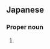 ==Japanese==
{{ja-kanjitab|うめ|はら|yomi=k}}

===Proper noun===
{{ja-pos|うめはら|proper}}

# {{surname|lang=ja|sort=うめはら}}